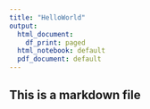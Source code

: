 ```yaml
---
title: "HelloWorld"
output:
  html_document:
    df_print: paged
  html_notebook: default
  pdf_document: default
---
```


## This is a markdown file
